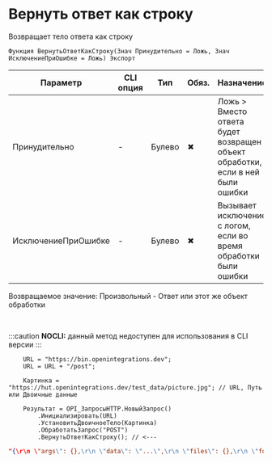 ﻿---
sidebar_position: 4
description: Вернуть ответ как строку  и другие функции для работы с HTTP-клиент в Открытом пакете интеграций - бесплатной open-source библиотеке интеграций для 1С:Предприятие 8, OneScript и CLI
keywords: [1C, 1С, 1С:Предприятие, 1С:Предприятие 8.3, API, Интеграция, Сервисы, Обмен, OneScript, CLI, HTTP-клиент]
---


# Вернуть ответ как строку 
 Возвращает тело ответа как строку



`Функция ВернутьОтветКакСтроку(Знач Принудительно = Ложь, Знач ИсключениеПриОшибке = Ложь) Экспорт`

  | Параметр | CLI опция | Тип | Обяз. | Назначение |
  |-|-|-|-|-|
  | Принудительно | - | Булево | &#x2716; | Ложь > Вместо ответа будет возвращен объект обработки, если в ней были ошибки |
  | ИсключениеПриОшибке | - | Булево | &#x2716; | Вызывает исключение с логом, если во время обработки были ошибки |

  
  Возвращаемое значение:   Произвольный -  Ответ или этот же объект обработки

<br/>


:::caution
**NOCLI:** данный метод недоступен для использования в CLI версии
:::
<br/>


```bsl title="Пример использования для 1С:Предприятие/OneScript"
    URL = "https://bin.openintegrations.dev";
    URL = URL + "/post";

    Картинка = "https://hut.openintegrations.dev/test_data/picture.jpg"; // URL, Путь или Двоичные данные

    Результат = OPI_ЗапросыHTTP.НовыйЗапрос()
        .Инициализировать(URL)
        .УстановитьДвоичноеТело(Картинка)
        .ОбработатьЗапрос("POST")
        .ВернутьОтветКакСтроку(); // <---
```
    



```json title="Результат"
"{\r\n \"args\": {},\r\n \"data\": \"...\",\r\n \"files\": {},\r\n \"form\": {},\r\n \"headers\": {\r\n  \"Accept\": \"*/*\",\r\n  \"Accept-Charset\": \"utf-8\",\r\n  \"Accept-Encoding\": \"gzip\",\r\n  \"Connection\": \"Keep-Alive\",\r\n  \"Content-Length\": \"2114023\",\r\n  \"Content-Type\": \"application/octet-stream\",\r\n  \"Host\": \"localhost:2424\",\r\n  \"Max-Forwards\": \"10\",\r\n  \"User-Agent\": \"1Script v$2.0.0.0\",\r\n  \"X-Arr-Log-Id\": \"7e82480a-2869-4258-a9c1-988356308037\",\r\n  \"X-Arr-Ssl\": \"2048|256|C=BE, O=GlobalSign nv-sa, CN=GlobalSign GCC R6 AlphaSSL CA 2025|CN=*.openintegrations.dev\",\r\n  \"X-Forwarded-Host\": \"bin.openintegrations.dev\",\r\n  \"X-Original-Url\": \"/post\"\r\n },\r\n \"json\": null,\r\n \"origin\": \"***\",\r\n \"url\": \"https://bin.openintegrations.dev/post\"\r\n}"
```
